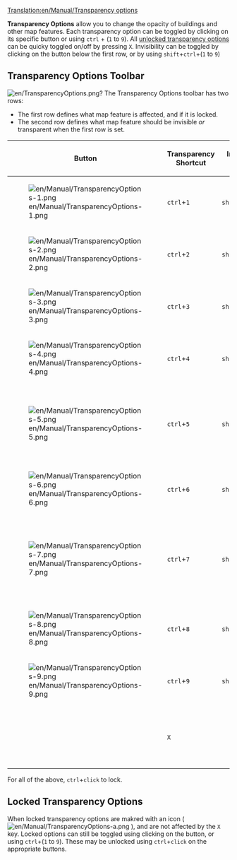 [[Translation:en/Manual/Transparency options]]
{{en/Note|meow!?}}
{{en/Manual/Navigation}}

'''Transparency Options''' allow you to change the opacity of buildings and other map features. Each transparency option can be toggled by clicking on its specific button or using <code>ctrl</code> + (<code>1</code> to <code>9</code>). All [[en/Manual/Transparency options#locked-transparency-options|unlocked transparency options]] can be quicky toggled on/off by pressing <code>X</code>. Invisibility can be toggled by clicking on the button below the first row, or by using <code>shift</code>+<code>ctrl</code>+(<code>1</code> to <code>9</code>)

==Transparency Options Toolbar==
[[File:en/TransparencyOptions.png?]]
The Transparency Options toolbar has two rows:
*The first row defines what map feature is affected, and if it is locked.
*The second row defines what map feature should be invisible ''or'' transparent when the first row is set.

{| {{en/Wikitable}}
|- style="background:#efefef"
!width='''46'''|Button
!Transparency Shortcut
!Invisibility Shortcut
!Description
|-
|[[File:en/Manual/TransparencyOptions-1.png]]
|<code>ctrl</code>+<code>1</code>
|<code>shift</code>+<code>ctrl</code>+<code>1</code>
|Toggle transparency for station signs.
|-
|[[File:en/Manual/TransparencyOptions-2.png]]
|<code>ctrl</code>+<code>2</code>
|<code>shift</code>+<code>ctrl</code>+<code>2</code>
|Toggle transparency for trees.
|-
|[[File:en/Manual/TransparencyOptions-3.png]]
|<code>ctrl</code>+<code>3</code>
|<code>shift</code>+<code>ctrl</code>+<code>3</code>
|Toggle transparency for houses.
|-
|[[File:en/Manual/TransparencyOptions-4.png]]
|<code>ctrl</code>+<code>4</code>
|<code>shift</code>+<code>ctrl</code>+<code>4</code>
|Toggle transparency for industries.
|-
|[[File:en/Manual/TransparencyOptions-5.png]]
|<code>ctrl</code>+<code>5</code>
|<code>shift</code>+<code>ctrl</code>+<code>5</code>
|Toggle transparency for buildables like stations, depots and waypoints.
|-
|[[File:en/Manual/TransparencyOptions-6.png]]
|<code>ctrl</code>+<code>6</code>
|<code>shift</code>+<code>ctrl</code>+<code>6</code>
|Toggle transparency for bridges.
|-
|[[File:en/Manual/TransparencyOptions-7.png]]
|<code>ctrl</code>+<code>7</code>
|<code>shift</code>+<code>ctrl</code>+<code>7</code>
|Toggle transparency for structures like lighthouses and antennas.
|-
|[[File:en/Manual/TransparencyOptions-8.png]]
|<code>ctrl</code>+<code>8</code>
|<code>shift</code>+<code>ctrl</code>+<code>8</code>
|Toggle transparency for catenary.
|-
|[[File:en/Manual/TransparencyOptions-9.png]]
|<code>ctrl</code>+<code>9</code>
|<code>shift</code>+<code>ctrl</code>+<code>9</code>
|Toggle transparency for loading indicators.
|-
|
|<code>X</code>
|
|Toggle transparency if unlocked for all of the above.
|}
For all of the above, <code>ctrl</code>+<code>click</code> to lock.

==Locked Transparency Options==
When locked transparency options are makred with an icon ( [[File:en/Manual/TransparencyOptions-a.png]] ), and are not affected by the <code>X</code> key. Locked options can still be toggled using clicking on the button, or using <code>ctrl</code>+(<code>1</code> to <code>9</code>). These may be unlocked using <code>ctrl</code>+<code>click</code> on the appropriate buttons.